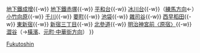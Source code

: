 {{鐵道路線
| 模板名稱 = 副都心線
| 代表色 = {{东京地下铁颜色|F|s}}
| 名稱 = [[File:Logo of Tokyo Metro Fukutoshin Line.svg|20px|F]] [[東京地下鐵]][[副都心線]] 
| 背景色 = #FFFFFF
| 車站列表 =（[[Template:東上本線|川越市、森林公園方向]]←）[[和光市站|和光市]]{{-w}} [[地下鐵成增站|地下鐵成增]]{{-w}} [[地下鐵赤塚站|地下鐵赤塚]]{{-w}} [[平和台站 (東京都)|平和台]]{{-w}} [[冰川台站|冰川台]]{{-w}}（[[Template:西武有樂町線|練馬方向]]←）[[小竹向原站|小竹向原]]{{-w}} [[千川站|千川]]{{-w}} [[要町站|要町]]{{-w}} [[池袋站|池袋]]{{-w}} [[雜司谷站|雜司谷]]{{-w}} [[西早稻田站|西早稻田]]{{-w}} [[東新宿站|東新宿]]{{-w}} [[新宿三丁目站|新宿三丁目]]{{-w}} [[北參道站|北參道]]{{-w}} [[明治神宮前站|明治神宮前〈原宿〉]]{{-w}} [[澀谷站|澀谷]]（→[[Template:東橫線|橫濱]]、[[Template:港未來21線|元町·中華街方向]]）
}}<noinclude>
[[Category:東京地下鐵路線模板|Fukutoshin]]
</noinclude>